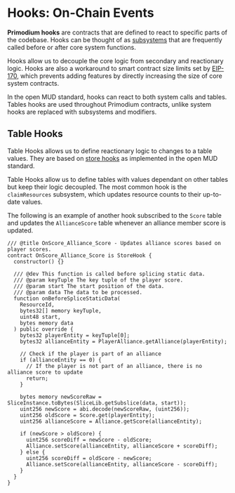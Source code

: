 # Hooks: On-Chain Events

**Primodium hooks** are contracts that are defined to react to specific parts of the codebase. Hooks can be thought of as [subsystems](./systems.mdx#subsystems) that are frequently called before or after core system functions.

Hooks allow us to decouple the core logic from secondary and reactionary logic. Hooks are also a workaround to smart contract size limits set by [EIP-170](https://eips.ethereum.org/EIPS/eip-170), which prevents adding features by directly increasing the size of core system contracts.

In the open MUD standard, hooks can react to both system calls and tables. Tables hooks are used throughout Primodium contracts, unlike system hooks are replaced with subsystems and modifiers.

## Table Hooks

Table Hooks allows us to define reactionary logic to changes to a table values. They are based on [store hooks](https://mud.dev/store/store-hooks) as implemented in the open MUD standard.

Table Hooks allow us to define tables with values dependant on other tables but keep their logic decoupled. The most common hook is the `claimResources` subsystem, which updates resource counts to their up-to-date values.

The following is an example of another hook subscribed to the `Score` table and updates the `AllianceScore` table whenever an alliance member score is updated.

```solidity filename="/packages/contracts/src/hooks/storeHooks/OnScore_Alliance_Score.sol" copy showLineNumbers
/// @title OnScore_Alliance_Score - Updates alliance scores based on player scores.
contract OnScore_Alliance_Score is StoreHook {
  constructor() {}

  /// @dev This function is called before splicing static data.
  /// @param keyTuple The key tuple of the player score.
  /// @param start The start position of the data.
  /// @param data The data to be processed.
  function onBeforeSpliceStaticData(
    ResourceId,
    bytes32[] memory keyTuple,
    uint48 start,
    bytes memory data
  ) public override {
    bytes32 playerEntity = keyTuple[0];
    bytes32 allianceEntity = PlayerAlliance.getAlliance(playerEntity);

    // Check if the player is part of an alliance
    if (allianceEntity == 0) {
      // If the player is not part of an alliance, there is no alliance score to update
      return;
    }

    bytes memory newScoreRaw = SliceInstance.toBytes(SliceLib.getSubslice(data, start));
    uint256 newScore = abi.decode(newScoreRaw, (uint256));
    uint256 oldScore = Score.get(playerEntity);
    uint256 allianceScore = Alliance.getScore(allianceEntity);

    if (newScore > oldScore) {
      uint256 scoreDiff = newScore - oldScore;
      Alliance.setScore(allianceEntity, allianceScore + scoreDiff);
    } else {
      uint256 scoreDiff = oldScore - newScore;
      Alliance.setScore(allianceEntity, allianceScore - scoreDiff);
    }
  }
}
```
